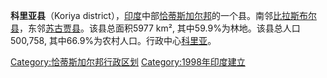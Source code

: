 {{Multiple issues|
{{Expand language|1=en|time=2022-04-10T08:26:30+00:00}}
{{Unreferenced|time=2022-04-10T08:26:30+00:00}}
}}
'''科里亚县'''（Koriya district），[[印度|印度]]中部[[恰蒂斯加尔邦|恰蒂斯加尔邦]]的一个县。南邻[[比拉斯布尔县|比拉斯布尔县]]，东邻[[苏古贾县|苏古贾县]]。该县总面积5977 km², 其中59.9%为林地。该县总人口500,758, 其中66.9%为农村人口。行政中心[[科里亚|科里亚]]。

[[Category:恰蒂斯加尔邦行政区划|Category:恰蒂斯加尔邦行政区划]]
[[Category:1998年印度建立|Category:1998年印度建立]]